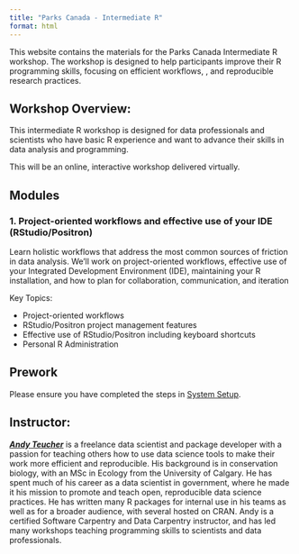 ```yaml
---
title: "Parks Canada - Intermediate R"
format: html
---
```


This website contains the materials for the Parks Canada Intermediate R workshop. The workshop is designed to help participants improve their R programming skills, focusing on efficient workflows, , and reproducible research practices.

## Workshop Overview:

This intermediate R workshop is designed for data professionals and scientists who have basic R experience and want to advance their skills in data analysis and programming.

This will be an online, interactive workshop delivered virtually.

## Modules

### 1. Project-oriented workflows and effective use of your IDE (RStudio/Positron)

Learn holistic workflows that address the most common sources of friction in data analysis. We’ll work on project-oriented workflows, effective use of your Integrated Development Environment (IDE), maintaining your R installation, and how to plan for collaboration, communication, and iteration

Key Topics:

- Project-oriented workflows
- RStudio/Positron project management features
- Effective use of RStudio/Positron including keyboard shortcuts
- Personal R Administration

## Prework

Please ensure you have completed the steps in [System Setup](setup.qmd).

## Instructor:

[***Andy Teucher***](https://andyteucher.ca) is a freelance data scientist and package developer with a passion for teaching others how to use data science tools to make their work more efficient and reproducible. His background is in conservation biology, with an MSc in Ecology from the University of Calgary. He has spent much of his career as a data scientist in government, where he made it his mission to promote and teach open, reproducible data science practices. He has written many R packages for internal use in his teams as well as for a broader audience, with several hosted on CRAN. Andy is a certified Software Carpentry and Data Carpentry instructor, and has led many workshops teaching programming skills to scientists and data professionals.
